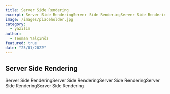 ```yaml
---
title: Server Side Rendering
excerpt: Server Side RenderingServer Side RenderingServer Side RenderingServer Side RenderingServer Side Rendering
image: /images/placeholder.jpg
category:
  - yazilim
author:
  - Teoman Yalçınöz
featured: true
date: "25/01/2022"
---
```


## Server Side Rendering
Server Side RenderingServer Side RenderingServer Side RenderingServer Side RenderingServer Side Rendering